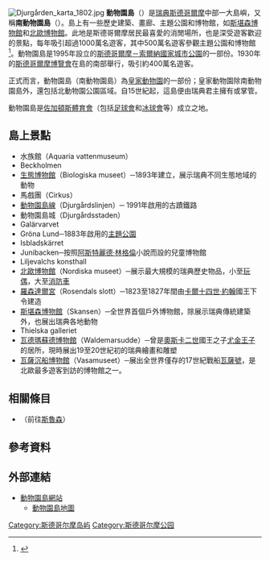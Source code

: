 {{coord|59|19|32|N|18|7|21|E|display=title}}
[[File:Djurgården_karta_1802.jpg|thumb]]
'''動物園島'''（{{lang|sv|Djurgården}}）是[[瑞典|瑞典]][[斯德哥爾摩|斯德哥爾摩]]中部一大島嶼，又稱'''南動物園島'''（{{lang|sv|Södra Djurgården}}）。島上有一些歷史建築、畫廊、主題公園和博物館，如[[斯堪森博物館|斯堪森博物館]]和[[北歐博物館|北歐博物館]]。此地是斯德哥爾摩居民最喜愛的消閒場所，也是深受遊客歡迎的景點，每年吸引超過1000萬名遊客，其中500萬名遊客參觀主題公園和博物館<ref>{{cite web 
 |title=Djurgården - en oas mitt i Stockholm 
 |publisher=Kungliga Djurgårdens Intressenter (KDI) 
 |date=2002-10-07 
 |url=http://www.djurgarden.net/se/start.html 
 |accessdate=2007-01-15 
 |deadurl=yes 
 |archiveurl=https://web.archive.org/web/20070928210536/http://www.djurgarden.net/se/start.html 
 |archivedate=2007-09-28 
 }}</ref>。動物園島是1995年設立的[[斯德哥爾摩－索爾納國家城市公園|斯德哥爾摩－索爾納國家城市公園]]的一部份。1930年的[[斯德哥爾摩博覽會|斯德哥爾摩博覽會]]在島的南部舉行，吸引約400萬名遊客。

正式而言，動物園島（南動物園島）為[[皇家動物園|皇家動物園]]的一部份；皇家動物園除南動物園島外，還包括北動物園公園區域。自15世紀起，這島便由瑞典君主擁有或掌管。

動物園島是[[佐加頓斯體育會|佐加頓斯體育會]]（包括[[佐加頓斯足球會|足球會]]和[[佐加頓斯冰球會|冰球會]]等）成立之地。

== 島上景點 ==
* 水族館（Aquaria vattenmuseum）
* Beckholmen
* [[生態博物館_(斯德哥爾摩)|生態博物館]]（Biologiska museet）─1893年建立，展示瑞典不同生態地域的動物
* 馬戲團（Cirkus）
* [[動物園島線|動物園島線]]（Djurgårdslinjen）─ 1991年啟用的古蹟鐵路
* 動物園島城（Djurgårdsstaden）
* Galärvarvet
* Gröna Lund─1883年啟用的[[主題公園|主題公園]]
* Isbladskärret
* Junibacken─按照[[阿斯特麗德·林格倫|阿斯特麗德·林格倫]]小說而設的兒童博物館
* Liljevalchs konsthall
* [[北歐博物館|北歐博物館]]（Nordiska museet）─展示最大規模的瑞典歷史物品，小至[[玩偶|玩偶]]，大至[[消防車|消防車]]
* [[羅森達爾宮|羅森達爾宮]]（Rosendals slott）─1823至1827年間由[[卡爾十四世·約翰|卡爾十四世·約翰]]國王下令建造
* [[斯堪森博物館|斯堪森博物館]]（Skansen）─全世界首個戶外博物館，除展示瑞典傳統建築外，也展出瑞典各地動物
* Thielska galleriet
* [[瓦德瑪蘇德博物館|瓦德瑪蘇德博物館]]（Waldemarsudde）─曾是[[奧斯卡二世|奧斯卡二世]]國王之子[[尤金王子|尤金王子]]的居所，現時展出19至20世紀初的瑞典繪畫和雕塑
* [[瓦薩沉船博物館|瓦薩沉船博物館]]（Vasamuseet）─展出全世界僅存的17世紀戰船[[瓦薩號|瓦薩號]]，是北歐最多遊客到訪的博物館之一。

==相關條目==
*{{Link-en|動物園島渡輪|Djurgårdsfärjan}}（前往[[斯魯森|斯魯森]]）

==參考資料==
{{reflist}}

==外部連結==
{{commonscat|Djurgården}}
*[https://web.archive.org/web/20111018001642/http://www.djurgarden.net/ 動物園島網站]
**[https://web.archive.org/web/20070928210530/http://www.djurgarden.net/se/bild/karta/karta.html 動物園島地圖]

[[Category:斯德哥尔摩岛屿|Category:斯德哥尔摩岛屿]]
[[Category:斯德哥尔摩公园|Category:斯德哥尔摩公园]]